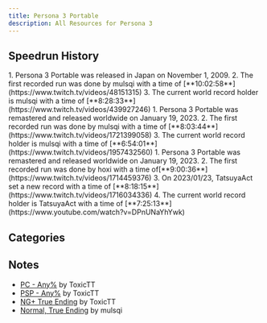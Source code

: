 ```yaml
---
title: Persona 3 Portable
description: All Resources for Persona 3
---
```



<DocsHero 
    content="Persona 3 Portable is the playstation version of third mainline entry in the persona series. It has way too many versions."
    srcUrl={cover}
    alt="Persona 3 Cover"
/>

<LinkCard title="Leaderboards" href="https://www.speedrun.com/p3p" description="See all the submitted runs on Speedrun.com"/>

## Speedrun History
<Tabs>
    <TabItem label="Normal, True Ending - Legacy">
        <Steps>
            1. Persona 3 Portable was released in Japan on November 1, 2009.
            2. The first recorded run was done by mulsqi with a time of [**10:02:58**](https://www.twitch.tv/videos/48151315)
            3. The current world record holder is mulsqi with a time of [**8:28:33**](https://www.twitch.tv/videos/439927246)
        </Steps>
    </TabItem>
    <TabItem label="Normal, True Ending - Remaster">
        <Steps>
            1. Persona 3 Portable was remastered and released worldwide on January 19, 2023.
            2. The first recorded run was done by mulsqi with a time of [**8:03:44**](https://www.twitch.tv/videos/1721399058)
            3. The current world record holder is mulsqi with a time of [**6:54:01**](https://www.twitch.tv/videos/1957432560)
        </Steps>
    </TabItem>
    <TabItem label="Normal, True Ending - PC">
        <Steps>
            1. Persona 3 Portable was remastered and released worldwide on January 19, 2023.
            2. The first recorded run was done by hoxi with a time of[**9:00:36**](https://www.twitch.tv/videos/1714459376)
            3. On 2023/01/23, TatsuyaAct set a new record with a time of [**8:18:15**](https://www.twitch.tv/videos/1716034336)
            4. The current world record holder is TatsuyaAct with a time of [**7:25:13**](https://www.youtube.com/watch?v=DPnUNaYhYwk)
        </Steps>
    </TabItem>
</Tabs>


## Categories
<CardGrid>
    <Card title="Hard, True Ending"></Card>
    <Card title="Normal, True Ending"></Card>
    <Card title="Any%"></Card>
    <Card title="NG+, True Ending"></Card>
</CardGrid>

## Notes
- [PC - Any%](https://docs.google.com/spreadsheets/d/1KlPKCcPtpFDVtuWHYqvTqVOTGL4trV_hMOTQ6jh1cXM/edit#gid=884597558) by ToxicTT
- [PSP - Any%](https://docs.google.com/spreadsheets/d/1cQnuVqcGNxO-McmPRCmlZZzE-3QHIyW0bTlPCZkEFaE/edit#gid=884597558) by ToxicTT
- [NG+ True Ending](https://drive.google.com/file/d/10iJStPLaaFtsfXVyRT-UTCSnfoYnPcwY/view?usp=sharing) by ToxicTT
- [Normal, True Ending](https://pastebin.com/SCiDpsfw) by mulsqi
